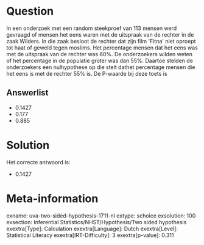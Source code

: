 Question
========

In een onderzoek met een random steekproef van 113 mensen werd gevraagd
of mensen het eens waren met de uitspraak van de rechter in de zaak
Wilders. In die zaak besloot de rechter dat zijn film \'Fitna\' niet
oproept tot haat of geweld tegen moslims. Het percentage mensen dat het
eens was met de uitspraak van de rechter was 60%. De onderzoekers wilden
weten of het percentage in de populatie groter was dan 55%. Daartoe
stelden de onderzoekers een nulhypothese op die stelt dathet percentage
mensen die het eens is met de rechter 55% is. De P-waarde bij deze toets
is

Answerlist
----------

* 0.1427
* 0.177
* 0.885

Solution
========

Het correcte antwoord is: 

* 0.1427

Meta-information
================
exname: uva-two-sided-hypothesis-1711-nl
extype: schoice
exsolution: 100
exsection: Inferential Statistics/NHST/Hypothesis/Two sided hypothesis
exextra[Type]: Calculation
exextra[Language]: Dutch
exextra[Level]: Statistical Literacy
exextra[IRT-Difficulty]: 3
exextra[p-value]: 0.311
